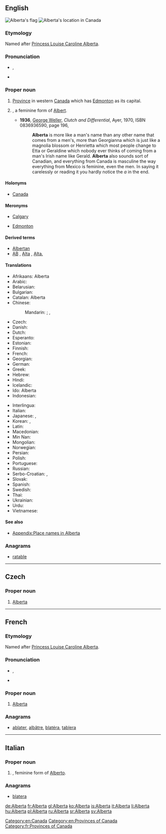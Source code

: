 ==English==
{{wikipedia}}
[[Image:Flag of Alberta.svg|thumb|Alberta's flag]]
[[Image:AB-Canada-province.png|thumb|Alberta's location in Canada]]

===Etymology===
Named after [[w:Princess Louise, Duchess of Argyll|Princess Louise Caroline Alberta]].

===Pronunciation===
* {{a|UK}} {{IPA|/ˌælˈbɜː(ɹ).tə/}}, {{X-SAMPA|/%{l%b3:(r).t@/}}
* {{audio|en-ca-Alberta.ogg|Audio (CA)}}

===Proper noun===
{{en-proper noun}}

# [[province|Province]] in western [[Canada]] which has [[Edmonton]] as its capital.
# {{given name|female|from=Germanic}}, a feminine form of [[Albert]].
#* '''1936''', [[w:George Weller|George Weller]], ''Clutch and Differential'', Ayer, 1970, ISBN 0836936590, page 196,
#*: '''Alberta''' is more like a man's name than any other name that comes from a men's, more than Georgianna which is just like a magnolia blossom or Henrietta which most people change to Etta or Geraldine which nobody ever thinks of coming from a man's Irish name like Gerald. '''Alberta''' also sounds sort of Canadian, and everything from Canada is masculine the way everything from Mexico is feminine, even the men. In saying it carelessly or reading it you hardly notice the ''a'' in the end.

====Holonyms====
* {{sense|province}} [[Canada]]

====Meronyms====
* {{sense|province}} [[Calgary]]
* {{sense|province}} [[Edmonton]]

====Derived terms====
* [[Albertan]]
* [[AB]] , [[Alta]] , [[Alta.]] {{qualifier|abbreviation}}

====Translations====
{{trans-top|province}}
* Afrikaans: Alberta
* Arabic: {{t-|ar|ألبرتا|f|tr='albirta}}
* Belarusian: {{t-|be|Альберта|f|tr=Al'bérta|xs=Belarusian}}
* Bulgarian: {{t-|bg|Алберта|f|tr=Albérta}}
* Catalan: Alberta
* Chinese:
*: Mandarin: {{t|cmn|艾伯塔|tr=Àibótǎ|sc=Hani}};  {{qualifier|Taiwan}} {{t|cmn|亞伯達|sc=Hani}},  {{t|cmn|亚伯达|tr=Yàbódá|sc=Hani}}
* Czech: {{t-|cs|Alberta|f}}
* Danish: {{t-|da|Alberta}}
* Dutch: {{t-|nl|Alberta}}
* Esperanto: {{t-|eo|Alberto|xs=Esperanto}}
* Estonian: {{t-|et|Alberta}}
* Finnish: {{t-|fi|Alberta}}
* French: {{t+|fr|Alberta|f}}
* Georgian: {{t-|ka|ალბერტა|tr=alberta|sc=Geor|xs=Georgian}}
* German: {{t+|de|Alberta|n}}
* Greek: {{t-|el|Αλμπέρτα|f|tr=Albérta}}
* Hebrew: {{t-|he|אלברטה}}
* Hindi: {{t-|hi|अलबर्टा|tr=albarṭā|xs=Hindi}}
* Icelandic: {{t+|is|Alberta}}
* Ido: Alberta
* Indonesian: {{t-|id|Alberta|xs=Indonesian}}
{{trans-mid}}
* Interlingua: {{t-|ia|Alberta|xs=Interlingua}}
* Italian: {{t+|it|Alberta|f}}
* Japanese: {{t-|ja|アルバータ|tr=Arubāta}},  {{t-|ja|アルバータ州|tr=Arubāta-shū}}
* Korean: {{t-|ko|앨버타|tr=Aelbeota|sc=Hang}},  {{t-|ko|앨버타 주|tr=Aelbeota ju|sc=Hang}}
* Latin: {{t-|la|Alberta}}
* Macedonian: {{t-|mk|Алберта|f|tr=Albérta}}
* Min Nan: {{t-|nan|Alberta|xs=Min Nan}}
* Mongolian: {{t-|mn|Альберта|tr=Al'bérta|sc=Cyrl|xs=Mongolian}}
* Norwegian: {{t-|no|Alberta}}
* Persian: {{t-|fa|آلبرتا}}
* Polish: {{t+|pl|Alberta|f}}
* Portuguese: {{t-|pt|Alberta}}
* Russian: {{t+|ru|Альберта|f|tr=Al'bérta}}
* Serbo-Croatian: {{t-|sh|Алберта|f|sc=Cyrl|xs=Serbo-Croatian}},  {{t-|sh|Alberta|f|xs=Serbo-Croatian}}
* Slovak: {{t-|sk|Alberta|f}}
* Spanish: {{t-|es|Alberta|f}}
* Swedish: {{t+|sv|Alberta}}
* Thai: {{t-|th|รัฐแอลเบอร์ตา}}
* Ukrainian: {{t-|uk|Альберта|f|tr=Al'bérta|xs=Ukrainian}}
* Urdu: {{t-|ur|البرٹا|tr=albarṭā|xs=Urdu}}
* Vietnamese: {{t-|vi|Alberta|xs=Vietnamese}}
{{trans-bottom}}

====See also====
* [[Appendix:Place names in Alberta]]

===Anagrams===
* [[ratable#English|ratable]]

[[Category:en:Canada]]
[[Category:en:Provinces of Canada]]

----

==Czech==

===Proper noun===
{{cs-proper noun|g=f}}

# [[#English|Alberta]]

----

==French==

===Etymology===
Named after [[w:Princess Louise, Duchess of Argyll|Princess Louise Caroline Alberta]].

===Pronunciation===
* {{IPA|/al.bɛʁ.ta/|lang=fr}}, {{X-SAMPA|/al.bER.ta/}}
* {{rhymes|a|lang=fr}}

===Proper noun===
{{fr-proper noun|f}}

# [[#English|Alberta]]

===Anagrams===
* [[ablater#French|ablater]], [[albâtre#French|albâtre]], [[blatéra#French|blatéra]], [[tablera#French|tablera]]

[[Category:fr:Provinces of Canada]]

----

==Italian==

===Proper noun===
{{it-proper noun|g=f}}

# {{given name|female|lang=it}}, feminine form of [[Alberto]].

===Anagrams===
* [[blatera#Italian|blatera]]

[[de:Alberta]]
[[fr:Alberta]]
[[gl:Alberta]]
[[ko:Alberta]]
[[is:Alberta]]
[[it:Alberta]]
[[li:Alberta]]
[[hu:Alberta]]
[[pl:Alberta]]
[[ru:Alberta]]
[[sr:Alberta]]
[[sv:Alberta]]